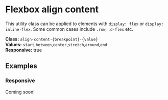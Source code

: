 
<Meta title="Utilities/Flexbox/Align content" />

# Flexbox align content

This utility class can be applied to elements with `display: flex` or `display: inline-flex`. Some common cases include `.row`, `.d-flex` etc.

**Class:** `align-content-{breakpoint}-{value}` <br/>
**Values:** `start`,`between`,`center`,`stretch`,`around`,`end` <br/>
**Responsive:** true

## Examples

### Responsive

Coming soon!
